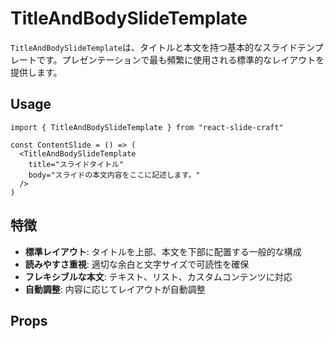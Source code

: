 

<Meta of={TitleAndBodySlideTemplate} />

# TitleAndBodySlideTemplate
`TitleAndBodySlideTemplate`は、タイトルと本文を持つ基本的なスライドテンプレートです。プレゼンテーションで最も頻繁に使用される標準的なレイアウトを提供します。

## Usage
```tsx
import { TitleAndBodySlideTemplate } from "react-slide-craft"

const ContentSlide = () => (
  <TitleAndBodySlideTemplate
    title="スライドタイトル"
    body="スライドの本文内容をここに記述します。"
  />
)
```

## 特徴
- **標準レイアウト**: タイトルを上部、本文を下部に配置する一般的な構成
- **読みやすさ重視**: 適切な余白と文字サイズで可読性を確保
- **フレキシブルな本文**: テキスト、リスト、カスタムコンテンツに対応
- **自動調整**: 内容に応じてレイアウトが自動調整

## Props
<Canvas>
<Story of={TitleAndBodySlideTemplate.Default} />
</Canvas>
<Controls />